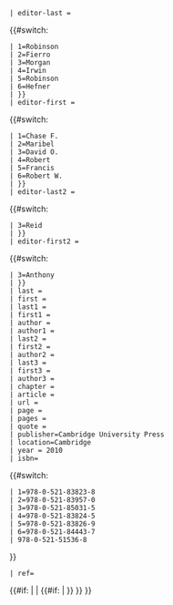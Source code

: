 <noinclude>{{{volume|}}}</noinclude>{{cite book
 | title= 
{{#switch:{{{volume|}}}
 | 1=The New Cambridge History of Islam, Volume 1: The Formation of the Islamic World, Sixth to Eleventh Centuries
 | 2=The New Cambridge History of Islam, Volume 2: The Western Islamic World, Eleventh to Eighteenth Centuries
 | 3=The New Cambridge History of Islam, Volume 3: The Eastern Islamic World, Eleventh to Eighteenth Centuries
 | 4=The New Cambridge History of Islam, Volume 4: Islamic Cultures and Societies to the End of the Eighteenth Century
 | 5=The New Cambridge History of Islam, Volume 5: The Islamic World in the Age of Western Dominance
 | 6=The New Cambridge History of Islam, Volume 6: Muslims and Modernity: Culture and Society since 1800
 | The New Cambridge History of Islam (6 vols.)
}}
 | editor-last =
{{#switch:{{{volume|}}}
 | 1=Robinson
 | 2=Fierro
 | 3=Morgan
 | 4=Irwin
 | 5=Robinson
 | 6=Hefner
 | }} 
 | editor-first =
{{#switch:{{{volume|}}}
 | 1=Chase F.
 | 2=Maribel
 | 3=David O.
 | 4=Robert
 | 5=Francis
 | 6=Robert W.
 | }} 
 | editor-last2 = 
{{#switch:{{{volume|}}}
 | 3=Reid
 | }} 
 | editor-first2 = 
{{#switch:{{{volume|}}}
 | 3=Anthony
 | }}  
 | last = {{{last|}}}
 | first = {{{first|}}}
 | last1 = {{{last1|}}}
 | first1 = {{{first1|}}}
 | author = {{{author|}}}
 | author1 = {{{author1|}}}
 | last2 = {{{last2|}}}
 | first2 = {{{first2|}}}
 | author2 = {{{author2|}}}
 | last3 = {{{last3|}}}
 | first3 = {{{first3|}}}
 | author3 = {{{author3|}}}
 | chapter = {{{chapter|}}}
 | article = {{{article|}}}
 | url = {{{url|}}} 
 | page = {{{page|}}}
 | pages = {{{pages|}}}
 | quote = {{{quote|}}}
 | publisher=Cambridge University Press
 | location=Cambridge
 | year = 2010
 | isbn=
{{#switch:{{{volume|}}}
 | 1=978-0-521-83823-8
 | 2=978-0-521-83957-0
 | 3=978-0-521-85031-5
 | 4=978-0-521-83824-5
 | 5=978-0-521-83826-9
 | 6=978-0-521-84443-7
 | 978-0-521-51536-8
}} 
 | ref=
{{#if:{{{last|}}} | {{{ref|}}} | {{#if:{{{last1|}}} | {{{ref|}}} }} }}
}}<noinclude>{{Documentation}}[[Category:特定来源模板|{{PAGENAME}}]]</noinclude><!--DO NOT PUT A BLANK LINE AFTER THIS COMMENT-->